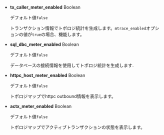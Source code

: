 -   **tx_caller_meter_enabled** <span class='type'>Boolean</span>

    デフォルト値`false`

    トランザクション情報でトポロジ統計を生成します。`mtrace_enabled`オプションの値が`true`の場合、機能します。

-   **sql_dbc_meter_enabled** <span class='type'>Boolean</span>

    デフォルト値`false`

    データベースの接続情報を使用してトポロジ統計を生成します.

-   **httpc_host_meter_enabled** <span class='type'>Boolean</span>

    デフォルト値`false`

    トポロジマップでhttpc outbound情報を表示します。

-   **actx_meter_enabled** <span class='type'>Boolean</span>

    デフォルト値`false`

    トポロジマップでアクティブトランザクションの状態を表示します。
